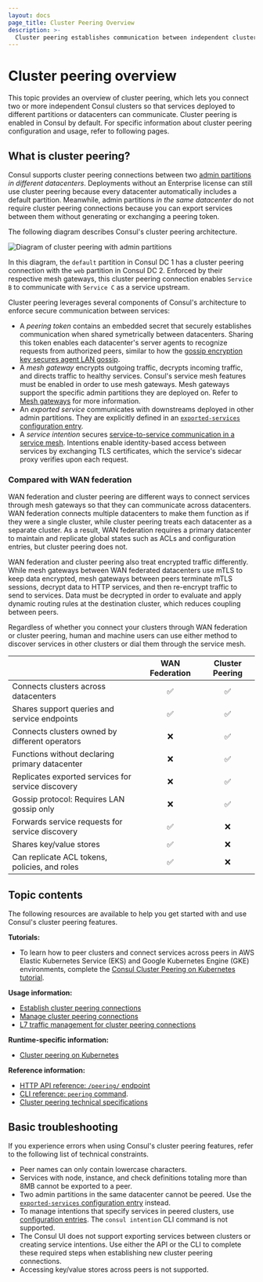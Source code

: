 ```yaml
---
layout: docs
page_title: Cluster Peering Overview
description: >-
  Cluster peering establishes communication between independent clusters in Consul, allowing services to interact across datacenters. Learn how cluster peering works, its differences with WAN federation for multi-datacenter deployments, and how to troubleshoot common issues.  
---
```


# Cluster peering overview

This topic provides an overview of cluster peering, which lets you connect two or more independent Consul clusters so that services deployed to different partitions or datacenters can communicate.
Cluster peering is enabled in Consul by default. For specific information about cluster peering configuration and usage, refer to following pages.

## What is cluster peering?

Consul supports cluster peering connections between two [admin partitions](/consul/docs/enterprise/admin-partitions) _in different datacenters_. Deployments without an Enterprise license can still use cluster peering because every datacenter automatically includes a default partition. Meanwhile, admin partitions _in the same datacenter_ do not require cluster peering connections because you can export services between them without generating or exchanging a peering token.

The following diagram describes Consul's cluster peering architecture.

![Diagram of cluster peering with admin partitions](/img/cluster-peering-diagram.png)

In this diagram, the `default` partition in Consul DC 1 has a cluster peering connection with the `web` partition in Consul DC 2. Enforced by their respective mesh gateways, this cluster peering connection enables `Service B` to communicate with `Service C` as a service upstream.

Cluster peering leverages several components of Consul's architecture to enforce secure communication between services:

- A _peering token_ contains an embedded secret that securely establishes communication when shared symetrically between datacenters. Sharing this token enables each datacenter's server agents to recognize requests from authorized peers, similar to how the [gossip encryption key secures agent LAN gossip](/consul/docs/security/encryption#gossip-encryption).
- A _mesh gateway_ encrypts outgoing traffic, decrypts incoming traffic, and directs traffic to healthy services. Consul's service mesh features must be enabled in order to use mesh gateways. Mesh gateways support the specific admin partitions they are deployed on. Refer to [Mesh gateways](/consul/docs/connect/gateways/mesh-gateway) for more information.
- An _exported service_ communicates with downstreams deployed in other admin partitions. They are explicitly defined in an [`exported-services` configuration entry](/consul/docs/connect/config-entries/exported-services).
- A _service intention_ secures [service-to-service communication in a service mesh](/consul/docs/connect/intentions). Intentions enable identity-based access between services by exchanging TLS certificates, which the service's sidecar proxy verifies upon each request.

### Compared with WAN federation

WAN federation and cluster peering are different ways to connect services through mesh gateways so that they can communicate across datacenters. WAN federation connects multiple datacenters to make them function as if they were a single cluster, while cluster peering treats each datacenter as a separate cluster. As a result, WAN federation requires a primary datacenter to maintain and replicate global states such as ACLs and configuration entries, but cluster peering does not.

WAN federation and cluster peering also treat encrypted traffic differently. While mesh gateways between WAN federated datacenters use mTLS to keep data encrypted, mesh gateways between peers terminate mTLS sessions, decrypt data to HTTP services, and then re-encrypt traffic to send to services. Data must be decrypted in order to evaluate and apply dynamic routing rules at the destination cluster, which reduces coupling between peers.

Regardless of whether you connect your clusters through WAN federation or cluster peering, human and machine users can use either method to discover services in other clusters or dial them through the service mesh.

|                                                    | WAN Federation | Cluster Peering |
| :------------------------------------------------- | :------------: | :-------------: |
| Connects clusters across datacenters               |    &#9989;     |    &#9989;      |
| Shares support queries and service endpoints       |    &#9989;     |    &#9989;      |
| Connects clusters owned by different operators     |    &#10060;    |    &#9989;      |
| Functions without declaring primary datacenter     |    &#10060;    |    &#9989;      |
| Replicates exported services for service discovery |    &#10060;    |    &#9989;      |
| Gossip protocol: Requires LAN gossip only          |    &#10060;    |    &#9989;      |
| Forwards service requests for service discovery    |    &#9989;     |    &#10060;     |
| Shares key/value stores                            |    &#9989;     |    &#10060;     |
| Can replicate ACL tokens, policies, and roles      |    &#9989;     |    &#10060;     |

## Topic contents

The following resources are available to help you get started with and use Consul's cluster peering features.

**Tutorials:**

- To learn how to peer clusters and connect services across peers in AWS Elastic Kubernetes Service (EKS) and Google Kubernetes Engine (GKE) environments, complete the [Consul Cluster Peering on Kubernetes tutorial](/consul/tutorials/developer-mesh/cluster-peering).

**Usage information:**

- [Establish cluster peering connections](/consul/docs/connect/cluster-peering/usage/establish-peering)
- [Manage cluster peering connections](/consul/docs/connect/cluster-peering/usage/manage-connections)
- [L7 traffic management for cluster peering connections](/consul/docs/connect/cluster-peering/usage/peering-traffic-management)

**Runtime-specific information:**

- [Cluster peering on Kubernetes](/consul/docs/connect/cluster-peering/usage/k8s)

**Reference information:**

- [HTTP API reference: `/peering/` endpoint](/consul/api-docs/peering)
- [CLI reference: `peering` command](/consul/commands/peering).
- [Cluster peering technical specifications](/consul/docs/connect/cluster-peering/tech-specs)

## Basic troubleshooting

If you experience errors when using Consul's cluster peering features, refer to the following list of technical constraints.

- Peer names can only contain lowercase characters.
- Services with node, instance, and check definitions totaling more than 8MB cannot be exported to a peer.
- Two admin partitions in the same datacenter cannot be peered. Use the [`exported-services` configuration entry](/consul/docs/connect/config-entries/exported-services#exporting-services-to-peered-clusters) instead.
- To manage intentions that specify services in peered clusters, use [configuration entries](/consul/docs/connect/config-entries/service-intentions). The `consul intention` CLI command is not supported.
- The Consul UI does not support exporting services between clusters or creating service intentions. Use either the API or the CLI to complete these required steps when establishing new cluster peering connections.
- Accessing key/value stores across peers is not supported.